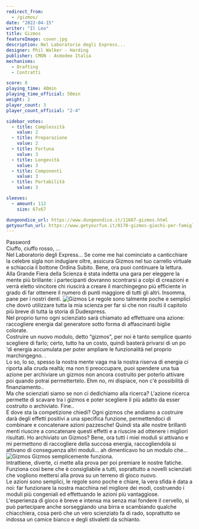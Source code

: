 ```yaml
---
redirect_from:
  - /gizmos/
date: "2022-04-15"
writer: "Il Leo"
title: Gizmos
featureImage: cover.jpg
description: Nel Laboratorio degli Express...
designer: Phil Walker - Harding
publisher: CMON - Asmodee Italia
mechanisms:
  - Drafting
  - Contratti

score: 8
playing_time: 40min
playing_time_official: 50min
weight: 2
player_count: 3
player_count_official: "2-4"

sidebar_votes:
  - title: Complessità
    value: 2
  - title: Preparazione
    value: 2
  - title: Fortuna
    value: 3
  - title: Longevità
    value: 3
  - title: Componenti
    value: 3
  - title: Portabilità
    value: 3

sleeves:
  - amount: 112
    size: 67x67

dungeondice_url: https://www.dungeondice.it/11687-gizmos.html
getyourfun_url: https://www.getyourfun.it/0170-gizmos-giochi-per-famiglia.html
---
```


<Setting>
  Password <br />
  Ciuffo, ciuffo rosso, ...
  <br />
  Nel Laboratorio degli Express… Se come me hai cominciato a canticchiare la celebre
  sigla non indugiare oltre, assicura Gizmos nel tuo carrello virtuale e schiaccia
  il bottone Ordina Subito. Bene, ora puoi continuare la lettura.
  <br />
  Alla Grande Fiera della Scienza è stata indetta una gara per eleggere la mente
  più brillante: i partecipanti dovranno scontrarsi a colpi di creazioni e verrà
  eletto vincitore chi riuscirà a creare il marchingegno più efficiente in grado
  di far ottenere il numero di punti maggiore di tutti gli altri. Insomma, pane per
  i nostri denti.
</Setting>

<img src="./game1.jpg" alt="Gizmos" />

<Rules>
  Le regole sono talmente poche e semplici che dovrò utilizzare tutta la mia
  scienza per far sì che non risulti il capitolo più breve di tutta la storia di
  Dudexpress. <br />
  Nel proprio turno ogni scienziato sarà chiamato ad effettuare una azione: raccogliere
  energia dal generatore sotto forma di affascinanti biglie colorate.
  <br />
  Costruire un nuovo modulo, detto “gizmos", per noi è tanto semplice quanto scegliere
  di farlo; certo, tutto ha un costo, quindi basterà privarsi di un po 'di energia
  accumulata per poter ampliare le funzionalità nel proprio marchingegno. .<br />
  Lo so, lo so, spesso la nostra mente vaga ma la nostra riserva di energia ci
  riporta alla cruda realtà; ma non ti preoccupare, puoi spendere una tua azione
  per archiviare un gizmos non ancora costruito per poterlo attivare poi quando
  potrai permettertelo. Ehm no, mi dispiace, non c'è possibilità di
  finanziamento..
  <br />
  Ma che scienziati siamo se non ci dedichiamo alla ricerca? L'azione ricerca
  permette di scavare tra i gizmos e poter scegliere il più adatto da esser
  costruito o archiviato. Fine..
  <br />E dove sta la competizione chiedi? Ogni gizmos che andiamo a costruire darà
  degli effetti positivi a una specifica funzione, permettendoci di combinare e concatenare
  azioni pazzesche! Quindi sta alle nostre brillanti menti riuscire a concatenare
  questi effetti e a riuscire ad ottenere i migliori risultati. Ho archiviato un
  Gizmos? Bene, ora tutti i miei moduli si attivano e mi permettono di raccogliere
  della succosa energia, raccogliendola si attivano di conseguenza altri moduli...
  ah dimenticavo ho un modulo che…
</Rules>

<img src="./game2.jpg" alt="Gizmos" />

<Feedback>
  Gizmos semplicemente funziona. <br />
  Intrattiene, diverte, ci mette alla prova per poi premiare le nostre fatiche. Funziona
  così bene che è consigliabile a tutti, soprattutto a novelli scienziati che vogliono
  mettersi alla prova su un terreno di gioco nuovo.
  <br />
  Le azioni sono semplici, le regole sono poche e chiare, la vera sfida è data a
  noi: far funzionare la nostra macchina nel migliore dei modi, costruendo i moduli
  più congeniali ed effettuando le azioni più vantaggiose. <br />
  L'esperienza di gioco è breve e intensa ma senza mai fondere il cervello, si
  può partecipare anche sorseggiando una birra e scambiando qualche chiacchiera,
  cosa però che un vero scienziato fa di rado, soprattutto se indossa un camice
  bianco e degli stivaletti da schianto.
</Feedback>

